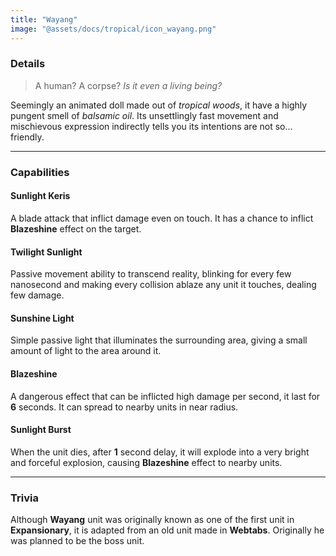 ```yaml
---
title: "Wayang"
image: "@assets/docs/tropical/icon_wayang.png"
---
```


### Details

> A human? A corpse? _Is it even a living being?_

Seemingly an animated doll made out of _tropical woods_, it have a highly pungent smell of _balsamic oil_. Its unsettlingly fast movement and mischievous expression indirectly tells you its intentions are not so... friendly.

---

### Capabilities

<Tabs client:load>

<Tab name="Main Attack">

#### Sunlight Keris

A blade attack that inflict damage even on touch. It has a chance to inflict **Blazeshine** effect on the target.

</Tab>

<Tab name="Passive">

#### Twilight Sunlight

Passive movement ability to transcend reality, blinking for every few nanosecond and making every collision ablaze any unit it touches, dealing few damage.

#### Sunshine Light

Simple passive light that illuminates the surrounding area, giving a small amount of light to the area around it.

</Tab>

<Tab name="Effects">

#### Blazeshine

A dangerous effect that can be inflicted high damage per second, it last for **6** seconds. It can spread to nearby units in near radius.

</Tab>

<Tab name="On Death">

#### Sunlight Burst

When the unit dies, after **1** second delay, it will explode into a very bright and forceful explosion, causing **Blazeshine** effect to nearby units.

</Tab>

</Tabs>

---

### Trivia

<Accordion client:load title="Origin?">

Although **Wayang** unit was originally known as one of the first unit in **Expansionary**, it is adapted from an old unit made in **Webtabs**. Originally he was planned to be the boss unit.

</Accordion>
